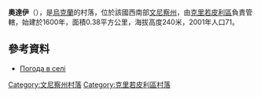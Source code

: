 {{coord|48|15|36|N|28|44|45|E|scale:30000|display=title}}

'''奧達伊'''（{{lang-uk|Одаї}}），是[[烏克蘭|烏克蘭]]的村落，位於該國西南部[[文尼察州|文尼察州]]，由[[克里若皮利區|克里若皮利區]]負責管轄，始建於1600年，面積0.38平方公里，海拔高度240米，2001年人口71。

==參考資料==
* [http://weather.in.ua/ua/vinnickaja/18468 Погода в селі ] {{Wayback|url=http://weather.in.ua/ua/vinnickaja/18468 |date=20181013014300 }}

[[Category:文尼察州村落|Category:文尼察州村落]]
[[Category:克里若皮利區村落|Category:克里若皮利區村落]]


{{Vinnytsia-geo-stub}}